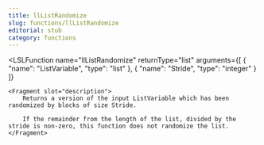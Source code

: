 ```yaml
---
title: llListRandomize
slug: functions/llListRandomize
editorial: stub
category: functions
---
```


<LSLFunction
	name="llListRandomize"
	returnType="list"
	arguments={[
	{
		"name": "ListVariable",
		"type": "list"
	},
	{
		"name": "Stride",
		"type": "integer"
	}
]}
>
	<Fragment slot="description">
		Returns a version of the input ListVariable which has been randomized by blocks of size Stride.
		
		If the remainder from the length of the list, divided by the stride is non-zero, this function does not randomize the list.
	</Fragment>
</LSLFunction>
